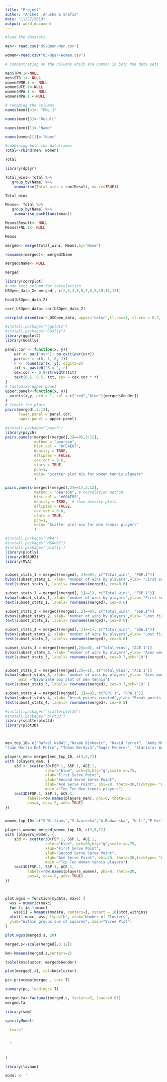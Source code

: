 ```yaml
---
title: "Project"
author: "Aniket ,Anusha & Shafia"
date: "11/27/2019"
output: word_document
---
```


```r
#load the datasets

men<- read.csv("US-Open-Men.csv")

women<-read.csv("US-Open-Women.csv")
```

```r

# concentrating on the columns which are common in both the data sets

men$TPW.1<-NULL
men$ST3.1<- NULL
women$WNR.1 <- NULL
women$UFE.1<-NULL
women$NPA.1 <- NULL
women$NPW.1 <-NULL

```

```r

# renaming the columns
names(men)[4]<- "FNL.1"

names(men)[3]<-"Result"

names(men)[1]<-"Name"

names(women)[1]<-"Name"

```



```r

#combining both the dataframes
Total<-rbind(men, women)

Total
```



```r
library(dplyr)

Total_wins<-Total %>%
   group_by(Name) %>%
    summarise(Total_wins = sum(Result, na.rm=TRUE))

Total_wins
```


```r

Means<- Total %>%
   group_by(Name) %>%
    summarise_each(funs(mean))

Means$Result<- NULL
Means$FNL.1<- NULL

Means
```

```r


merged<- merge(Total_wins, Means,by='Name')

rownames(merged)<- merged$Name

merged$Name<- NULL

merged
```

```r
library(corrplot)
# non text column for correlartion
USOpen_data_2= merged[, c(2,3,4,5,6,7,8,9,10,11,12)]

head(USOpen_data_2)

corr_USOpen_data= cor(USOpen_data_2)

corrplot.mixed(corr_USOpen_data, upper="color",tl.cex=1, cl.cex = 0.7, number.cex = 0.7, lower.col = "black", diag= "u", tl.pos="lt")

```


```r
#install.packages("ggplot2")
#install.packages("GGally")
library(ggplot2)
library(GGally)

panel.cor <- function(x, y){
    usr <- par("usr"); on.exit(par(usr))
    par(usr = c(0, 1, 0, 1))
    r <- round(cor(x, y), digits=2)
    txt <- paste0("R = ", r)
    cex.cor <- 0.8/strwidth(txt)
    text(0.5, 0.5, txt, cex = cex.cor * r)
}
# Customize upper panel
upper.panel<-function(x, y){
  points(x,y, pch = 1, col = c("red","blue")[merged$Gender])
}
# Create the plots
pairs(merged[,3:12], 
      lower.panel = panel.cor,
      upper.panel = upper.panel)
```


```r
#install.packages("psych")
library(psych)
pairs.panels(merged[(merged[,2]==0),3:12], 
             method = "pearson", 
             hist.col = "#FC4E07",
             density = TRUE, 
             ellipses = FALSE, 
             cex.cor = 0.6,
             stars = TRUE,
             pch=1, 
             main= "Scatter plot mix for women tennis players"
             )
```


```r

pairs.panels(merged[(merged[,2]==1),3:12], 
             method = "pearson", # correlation method
             hist.col = "#00AFBB",
             density = TRUE,  # show density plots
             ellipses = FALSE, 
             cex.cor = 0.6,
             stars = TRUE,
             pch=1,
             main= "Scatter plot mix for men tennis players"
             )

```



```r
#install.packages("MVA")
#install.packages("HSAUR2")
#install.packages('plotly')
library(plotly)
library(HSAUR2)
library(MVA)


subset_stats_1 = merged[(merged[, 2]==0), c("Total_wins", "FSP.1")]
bvbox(subset_stats_1, xlab= "number of wins by players",ylab= "First serve points", main="Bivariate box plot of men tennis" )
text(subset_stats_1, labels= rownames(merged), cex=0.6)

subset_stats_1 = merged[(merged[, 2]==1), c("Total_wins", "FSP.1")]
bvbox(subset_stats_1, xlab= "number of wins by players",ylab= "First serve points", main="Bivariate box plot of women tennis")
text(subset_stats_1, labels= rownames(merged), cex=0.6)

```
```r
subset_stats_2 = merged[(merged[, 2]==0), c("Total_wins", "SSW.1")]
bvbox(subset_stats_2, xlab= "number of wins by players",ylab= "Lost first serve points", pch=" ", main="Bivariate box plot of men tennis" )
text(subset_stats_2, labels= rownames(merged), cex=0.6)

subset_stats_2 = merged[(merged[, 2]==1), c("Total_wins", "SSW.1")]
bvbox(subset_stats_2, xlab= "number of wins by players",ylab= "Lost first serve points", pch=" ", main="Bivariate box plot of women tennis" )
text(subset_stats_2, labels= rownames(merged), cex=0.6)

```


```r
subset_stats_3 = merged[(merged[,2]==0), c("Total_wins", "ACE.1")]
bvbox(subset_stats_3, xlab= "number of wins by players",ylab= "Aces won",         main="Bivariate box plot of women tennis")
text(subset_stats_3, labels= rownames(merged), cex=0.7,pch="19")


subset_stats_3 = merged[(merged[,2]==1), c("Total_wins", "ACE.1")]
bvbox(subset_stats_3, xlab= "number of wins by players",ylab= "Aces won", 
      main ="Bivariate box plot of men tennis")
text(subset_stats_3, labels= rownames(merged), cex=0.7,pch="19" )

```

```r
subset_stats_4 = merged[(merged[, 2]==0), c("BPC.1", "BPW.1")]
bvbox(subset_stats_4, xlab= "break points created",ylab= "Break points won", pch=" ")
text(subset_stats_4, labels= rownames(merged), cex=0.5)

```
```r
#install.packages("scatterplot3d")
#install.packages("plot3D")
library(scatterplot3d)
library(plot3D)



men_top_10= c("Rafael Nadal","Novak Djokovic", "David Ferrer", "Andy Murray", 
"Juan Martin Del Potro", "Tomas Berdych","Roger Federer", "Stanislas Wawrinka", "Richard Gasquet", "Milos Raonic")

players_men= merged[men_top_10, c(3,5,7)]
with (players_men, {
    s3d <- scatter3D(FSP.1, SSP.1, ACE.1,      
                  color="blue", pch=20,bty="g",scale.y=.75,                
                  xlab="First Serve Point",
                  ylab="Second Serve Serve Point",
                  zlab="Ace Serve Point", phi=20, theta=30,ticktype= "detailed",
                  main ="Top Ten Men tennis players")
    text3D(FSP.1, SSP.1, ACE.1,    
          labels=row.names(players_men), phi=0, theta=30,    
          pos=4, cex=.5, add= TRUE)
})



```
```r


women_top_10= c("S Williams","V Azarenka","A.Radwanska", "N Li","P Kvitova","S Errani", "J Jankovic", "A Kerber", "C Wozniacki", "S Stephens")

players_women= merged[women_top_10, c(3,5,7)]
with (players_women, {
    s3d <- scatter3D(FSP.1, SSP.1, ACE.1,      
                  color="blue", pch=20,bty="g",scale.y=.75,                
                  xlab="First Serve Point",
                  ylab="Second Serve Serve Point",
                  zlab="Ace Serve Point", phi=20, theta=30,ticktype= "detailed",
                  main ="Top Ten Women tennis players")
    text3D(FSP.1, SSP.1, ACE.1,    
          labels=row.names(players_women), phi=0, theta=30,    
          pos=4, cex=.6, add= TRUE)
})




```





```r
plot.wgss = function(mydata, maxc) {
  wss = numeric(maxc)
  for (i in 1:maxc) 
    wss[i] = kmeans(mydata, centers=i, nstart = 10)$tot.withinss 
  plot(1:maxc, wss, type="b", xlab="Number of Clusters",
  ylab="Within groups sum of squares", main="Scree Plot") 
}

plot.wgss(merged.s, 20)

```


```r

merged.s<-scale(merged[,3:12])

km<-kmeans(merged.s,centers=2)

table(km$cluster, merged$Gender)

```

```r

plot(merged[,4], col=km$cluster)
```

```r
pc<-princomp(merged , cor= T)

summary(pc, loadings= T)
```



```r
merged.fa<-factanal(merged.s, factors=3, lower=0.01)
merged.fa
```


```r
library(sem)

specifyModel(
  
  text="
  
  
  "
  
  
)
```

```r
library(lavaan)

model <- '
```

